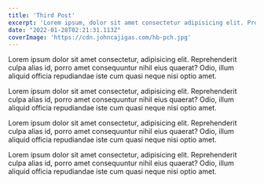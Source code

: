 ```yaml
---
title: 'Third Post'
excerpt: 'Lorem ipsum, dolor sit amet consectetur adipisicing elit. Provident odit non asperiores deserunt, magni inventore quae quaerat alias animi eaque commodi id reiciendis amet unde placeat. Esse velit modi repellendus?'
date: "2022-01-28T02:21:31.113Z"
coverImage: 'https://cdn.johncajigas.com/hb-pch.jpg'
---
```


Lorem ipsum dolor sit amet consectetur, adipisicing elit. Reprehenderit culpa alias id, porro amet consequuntur nihil eius quaerat? Odio, illum aliquid officia repudiandae iste cum quasi neque nisi optio amet.

Lorem ipsum dolor sit amet consectetur, adipisicing elit. Reprehenderit culpa alias id, porro amet consequuntur nihil eius quaerat? Odio, illum aliquid officia repudiandae iste cum quasi neque nisi optio amet.

Lorem ipsum dolor sit amet consectetur, adipisicing elit. Reprehenderit culpa alias id, porro amet consequuntur nihil eius quaerat? Odio, illum aliquid officia repudiandae iste cum quasi neque nisi optio amet.

Lorem ipsum dolor sit amet consectetur, adipisicing elit. Reprehenderit culpa alias id, porro amet consequuntur nihil eius quaerat? Odio, illum aliquid officia repudiandae iste cum quasi neque nisi optio amet.

